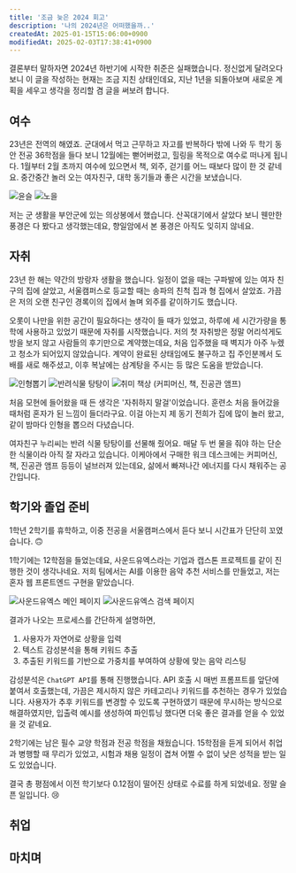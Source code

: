 ```yaml
---
title: '조금 늦은 2024 회고'
description: '나의 2024년은 어떠했을까..'
createdAt: 2025-01-15T15:06:00+0900
modifiedAt: 2025-02-03T17:38:41+0900
---
```


결론부터 말하자면 2024년 하반기에 시작한 취준은 실패했습니다. 정신없게 달려오다 보니 이 글을 작성하는 현재는 조금 지친 상태인데요, 지난 1년을 되돌아보며 새로운 계획을 세우고 생각을 정리할 겸 글을 써보려 합니다.

## 여수
23년은 전역의 해였죠. 군대에서 먹고 근무하고 자고를 반복하다 밖에 나와 두 학기 동안 전공 36학점을 들다 보니 12월에는 뻗어버렸고, 힐링을 목적으로 여수로 떠나게 됩니다. 1월부터 2월 초까지 여수에 있으면서 책, 외주, 걷기를 어느 때보다 많이 한 것 같네요. 중간중간 놀러 오는 여자친구, 대학 동기들과 좋은 시간을 보냈습니다.

<div className="image-wrapper expand">
  <img src="https://hstatic.haklee.me/content/articles/2025-01-2024-reflection/sun-glitter.webp" alt="윤슬"
       draggable={false} />
  <img src="https://hstatic.haklee.me/content/articles/2025-01-2024-reflection/sunset.webp" alt="노을"
       draggable={false} />
</div>

저는 군 생활을 부안군에 있는 의상봉에서 했습니다. 산꼭대기에서 살았다 보니 웬만한 풍경은 다 봤다고 생각했는데요, 향일암에서 본 풍경은 아직도 잊히지 않네요.

## 자취

23년 한 해는 약간의 방랑자 생활을 했습니다. 일정이 없을 때는 구파발에 있는 여자 친구의 집에 살았고, 서울캠퍼스로 등교할 때는 송파의 친척 집과 형 집에서 살았죠. 가끔은 저의 오랜 친구인 경록이의 집에서 놀며 외주를 같이하기도 했습니다.

오롯이 나만을 위한 공간이 필요하다는 생각이 들 때가 있었고, 하루에 세 시간가량을 통학에 사용하고 있었기 때문에 자취를 시작했습니다. 저의 첫 자취방은 정말 어리석게도 방을 보지 않고 사람들의 후기만으로 계약했는데요, 처음 입주했을 때 벽지가 아주 누렜고 청소가 되어있지 않았습니다. 계약이 완료된 상태임에도 불구하고 집 주인분께서 도배를 새로 해주셨고, 이후 복날에는 삼계탕을 주시는 등 많은 도움을 받았습니다.

<div className="image-wrapper expand">
  <img src="https://hstatic.haklee.me/content/articles/2025-01-2024-reflection/doll.webp" alt="인형뽑기"
       draggable={false} />
  <img src="https://hstatic.haklee.me/content/articles/2025-01-2024-reflection/tangtang.webp" alt="반려식물 탕탕이"
       draggable={false} />
  <img src="https://hstatic.haklee.me/content/articles/2025-01-2024-reflection/workdesk.webp"
       alt="취미 책상 (커피머신, 책, 진공관 앰프)" draggable={false} />
</div>

처음 모현에 들어왔을 때 든 생각은 '자취하지 말걸'이었습니다. 훈련소 처음 들어갔을 때처럼 혼자가 된 느낌이 들더라구요. 이걸 아는지 제 동기 전희가 집에 많이 놀러 왔고, 같이 밤마다 인형을 뽑으러 다녔습니다.

여자친구 누리씨는 반려 식물 탕탕이를 선물해 줬어요. 매달 두 번 물을 줘야 하는 단순한 식물이라 아직 잘 자라고 있습니다. 이케아에서 구매한 워크 데스크에는 커피머신, 책, 진공관 앰프 등등이 널브러져 있는데요, 삶에서 빠져나간 에너지를 다시 채워주는 공간입니다.

## 학기와 졸업 준비

1학년 2학기를 휴학하고, 이중 전공을 서울캠퍼스에서 듣다 보니 시간표가 단단히 꼬였습니다. 🙃

1학기에는 12학점을 들었는데요, 사운드유엑스라는 기업과 캡스톤 프로젝트를 같이 진행한 것이 생각나네요. 저희 팀에서는 AI를 이용한 음악 추천 서비스를 만들었고, 저는 혼자 웹 프론트엔드 구현을 맡았습니다.

<div className="image-wrapper expand">
  <img src="/content/articles/2025-01-2024-reflection/soundux-main.webp" alt="사운드유엑스 메인 페이지"
       draggable={false} />
  <img src="/content/articles/2025-01-2024-reflection/soundux-search.webp" alt="사운드유엑스 검색 페이지"
       draggable={false} />
</div>

결과가 나오는 프로세스를 간단하게 설명하면,

1. 사용자가 자연어로 상황을 입력
2. 텍스트 감성분석을 통해 키워드 추출
3. 추출된 키워드를 기반으로 가중치를 부여하여 상황에 맞는 음악 리스팅

감성분석은 `ChatGPT API`를 통해 진행했습니다. API 호출 시 매번 프롬프트를 앞단에 붙여서 호출했는데, 가끔은 제시하지 않은 카테고리나 키워드를 추천하는 경우가 있었습니다. 사용자가 추후 키워드를 변경할 수 있도록 구현하였기 때문에 무시하는 방식으로 해결하였지만, 입출력 예시를 생성하여 파인튜닝 했다면 더욱 좋은 결과를 얻을 수 있었을 것 같네요.

2학기에는 남은 필수 교양 학점과 전공 학점을 채웠습니다. 15학점을 듣게 되어서 취업과 병행할 때 무리가 있었고, 시험과 채용 일정이 겹쳐 어쩔 수 없이 낮은 성적을 받는 일도 있었습니다.

결국 총 평점에서 이전 학기보다 0.12점이 떨어진 상태로 수료를 하게 되었네요. 정말 슬픈 일입니다. 😢

## 취업


## 마치며